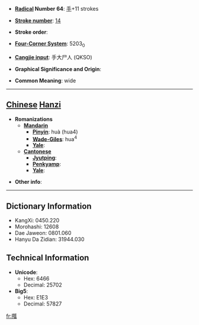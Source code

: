 * '''[[Wiktionary:Chinese radical index| Radical]] Number 64''': [[Wiktionary:Chinese radical index 手|手]]+11 strokes

* '''[[Wiktionary:Chinese total strokes index|Stroke number]]''': [[Wiktionary:Chinese total strokes index 14|14]]

* '''Stroke order''': 

* '''[[Wiktionary:Chinese four corner index|Four-Corner System]]''': 5203<sub>0</sub>

* '''[[Wiktionary:Chinese Cangjie index|Cangjie input]]''': 手大尸人 (QKSO)

* '''Graphical Significance and Origin''': 

* '''Common Meaning''': wide

----

== [[Chinese]] [[Hanzi]] ==

* '''Romanizations'''
** '''[[Mandarin]]'''
*** '''[[Pinyin]]''': huà (hua4)
*** '''[[Wade-Giles]]''': hua<sup>4</sup>
*** '''[[Yale]]''': 
** '''[[Cantonese]]'''
*** '''[[Jyutping]]''':
*** '''[[Penkyamp]]''': 
*** '''[[Yale]]''': 

* '''Other info''': 

----

== Dictionary Information ==

* KangXi: 0450.220
* Morohashi: 12608
* Dae Jaweon: 0801.060
* Hanyu Da Zidian: 31944.030

== Technical Information ==

* '''Unicode''':
** Hex: 6466
** Decimal: 25702
* '''Big5''':
** Hex: E1E3
** Decimal: 57827

[[fr:摦]]
